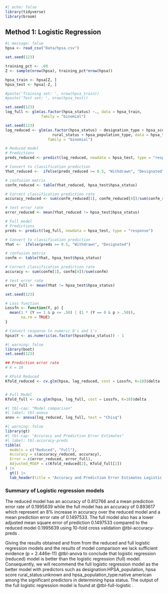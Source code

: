 ```r
#| echo: false
library(tidyverse)
library(broom)
```

## Method 1: Logistic Regression

```r
#| message: false
hpsa <- read_csv("Data/hpsa.csv") 
```

```r
set.seed(123)

training_pct <- .60 
Z <- sample(nrow(hpsa), training_pct*nrow(hpsa))

hpsa_train <- hpsa[Z, ]
hpsa_test <- hpsa[-Z, ]

#paste('Training set: ', nrow(hpsa_train))
#paste('Test set: ', nrow(hpsa_test))
```

```r
set.seed(123)
log_full <- glm(as.factor(hpsa_status) ~., data = hpsa_train, 
                family = "binomial")
```

```r
set.seed(123)
log_reduced <- glm(as.factor(hpsa_status) ~ designation_type + hpsa_score + 
                     rural_status + hpsa_population_type, data = hpsa_train, 
                   family = "binomial")
```

```r

# Reduced model
# Predictions
preds_reduced <- predict(log_reduced, newdata = hpsa_test, type = "response")

# Convert to classification prediction
Yhat_reduced <-  ifelse(preds_reduced >= 0.5, "Withdrawn", "Designated")

# confusion matrix
confm_reduced <- table(Yhat_reduced, hpsa_test$hpsa_status)

# Correct classification prediction rate
accuracy_reduced <- sum(confm_reduced[1], confm_reduced[4])/sum(confm_reduced)

# test error rate
error_reduced <- mean(Yhat_reduced != hpsa_test$hpsa_status)
```

```r

# Full model
# Predictions
preds <- predict(log_full, newdata = hpsa_test, type = "response")

# Convert to classification prediction
Yhat <-  ifelse(preds >= 0.5, "Withdrawn", "Designated")

# confusion matrix
confm <- table(Yhat, hpsa_test$hpsa_status)

# Correct classification prediction rate
accuracy <- sum(confm[1], confm[4])/sum(confm)

# test error rate 
error_full <- mean(Yhat != hpsa_test$hpsa_status)

```

```r
set.seed(123)

# Loss function
Lossfn <- function(Y, p) {
  mean(1 * (Y == 1 & p <= .50) | (1 * (Y == 0 & p > .50)),
       na.rm = TRUE)
}

# Convert response to numeric 0's and 1's
hpsa$Y <- as.numeric(as.factor(hpsa$hpsa_status)) - 1
```

```r
#| warning: false
library(boot)
set.seed(123)

## Prediction error rate
# K = 10

# KFold Reduced
Kfold_reduced <- cv.glm(hpsa, log_reduced, cost = Lossfn, K=10)$delta


# Full Model 
Kfold_full <- cv.glm(hpsa, log_full, cost = Lossfn, K=10)$delta
```

```r
#| tbl-cap: "Model comparison"
#| label: tbl-anova
anov <- anova(log_reduced, log_full, test = "Chisq")
```

```r
#| warning: false
library(gt)
#| tbl-cap: "Accuracy and Prediction Error Estimates"
#| label: tbl-accuracy-preds
tibble(
  models = c("Reduced", "Full"),
  Accuracy = c(accuracy_reduced, accuracy),
  Error = c(error_reduced, error_full),
  Adjusted_MSEP = c(Kfold_reduced[2], Kfold_full[2])
) |>
  gt() |>
  tab_header(title = "Accuracy and Prediction Error Estimates Logistic regression models")
```

### Summary of Logistic regression models

The reduced model has an accuracy of 0.812766 and a mean prediction error rate of 0.1995639 while the full model has an accuracy of 0.893617 which represent an 8% increase in accuracy over the reduced model and a mean prediction error rate of 0.1497533. The full model also has a lower adjusted mean square error of prediction 0.1497533 compared to the reduced model 0.1995639 using 10-fold cross validation @tbl-accuracy-preds .

Giving the results obtained and from from the reduced and full logistic regression models and the results of model comparison we lack sufficient evidence (p = 2.446e-11) @tbl-anova to conclude that logistic regression (reduced) model is better than the logistic regression (full) model. Consequently, we will recommend the full logistic regression model as the better model with predictors such as designation:HPSA_population, hpsa score rural_status:unknown and hpsa_population_type:native american among the significant predictors in determining hpsa status. The output of the full logistic regression model is found at @tbl-full-logistic .
